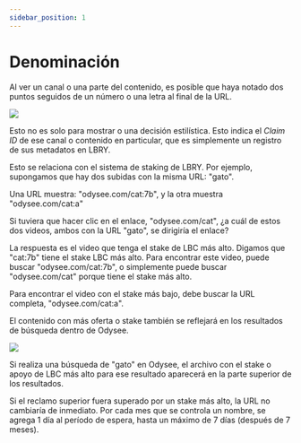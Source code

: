 ---
sidebar_position: 1
---

# Denominación

Al ver un canal o una parte del contenido, es posible que haya notado dos puntos seguidos de un número o una letra al final de la URL.

![](https://i.imgur.com/USJ2H74.png)

Esto no es solo para mostrar o una decisión estilística. Esto indica el *Claim ID* de ese canal o contenido en particular, que es simplemente un registro de sus metadatos en LBRY.

Esto se relaciona con el sistema de staking de LBRY. Por ejemplo, supongamos que hay dos subidas con la misma URL: "gato".

Una URL muestra: "odysee.com/cat:7b", y la otra muestra "odysee.com/cat:a"

Si tuviera que hacer clic en el enlace, "odysee.com/cat", ¿a cuál de estos dos videos, ambos con la URL "gato", se dirigiría el enlace?

La respuesta es el video que tenga el stake de LBC más alto. Digamos que "cat:7b" tiene el stake LBC más alto. Para encontrar este video, puede buscar "odysee.com/cat:7b", o simplemente puede buscar "odysee.com/cat" porque tiene el stake más alto.

Para encontrar el video con el stake más bajo, debe buscar la URL completa, "odysee.com/cat:a".

El contenido con más oferta o stake también se reflejará en los resultados de búsqueda dentro de Odysee.

![](https://i.imgur.com/cvN25DQ.png)

Si realiza una búsqueda de "gato" en Odysee, el archivo con el stake o apoyo de LBC más alto para ese resultado aparecerá en la parte superior de los resultados.

Si el reclamo superior fuera superado por un stake más alto, la URL no cambiaría de inmediato. Por cada mes que se controla un nombre, se agrega 1 día al período de espera, hasta un máximo de 7 días (después de 7 meses).